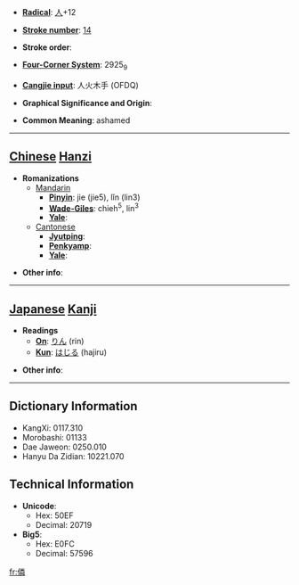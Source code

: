* '''[[Wiktionary:Chinese radical index| Radical]]''': [[Wiktionary:Chinese radical index 人|人]]+12

* '''[[Wiktionary:Chinese total strokes index|Stroke number]]''': [[Wiktionary:Chinese total strokes index 14|14]]

* '''Stroke order''': 

* '''[[Wiktionary:Chinese four corner index|Four-Corner System]]''': 2925<sub>9</sub>

* '''[[Wiktionary:Chinese Cangjie index|Cangjie input]]''': 人火木手 (OFDQ)

* '''Graphical Significance and Origin''': 

* '''Common Meaning''': ashamed

----

== [[Chinese]] [[Hanzi]] ==

* '''Romanizations'''
** [[Mandarin]]
*** '''[[Pinyin]]''': jie (jie5), lǐn (lin3)
*** '''[[Wade-Giles]]''': chieh<sup>5</sup>, lin<sup>3</sup>
*** '''[[Yale]]''': 
**[[Cantonese]]
***'''[[Jyutping]]''':
***'''[[Penkyamp]]''': 
***'''[[Yale]]''': 

* '''Other info''': 

----

== [[Japanese]] [[Kanji]] ==

* '''Readings'''
** '''[[On]]''': [[りん]] (rin)
** '''[[Kun]]''': [[はじる]] (hajiru)

* '''Other info''':  

----

== Dictionary Information ==

* KangXi: 0117.310
* Morobashi: 01133
* Dae Jaweon: 0250.010
* Hanyu Da Zidian: 10221.070

== Technical Information ==

* '''Unicode''':
** Hex: 50EF
** Decimal: 20719
* '''Big5''':
** Hex: E0FC
** Decimal: 57596

[[fr:僯]]